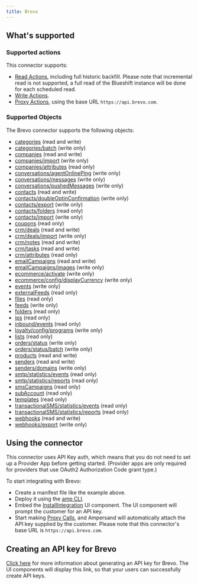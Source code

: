 ```yaml
---
title: Brevo
---
```

## What's supported

### Supported actions

This connector supports:
- [Read Actions](/define-integrations/read-actions), including full historic backfill. Please note that incremental read is not supported, a full read of the Blueshift instance will be done for each scheduled read.
- [Write Actions](/define-integrations/write-actions).
- [Proxy Actions](/define-integrations/proxy-actions), using the base URL `https://api.brevo.com`.

### Supported Objects
The Brevo connector supports the following objects:
- [categories](https://developers.brevo.com/reference/getcategories) (read and write)
- [categories/batch](https://developers.brevo.com/reference/categoriesbatchpost) (write only)
- [companies](https://developers.brevo.com/reference/get_companies) (read and write)
- [companies/import](https://developers.brevo.com/reference/post_companies-import) (write only)
- [companies/attributes](https://developers.brevo.com/reference/get_crm-attributes-companies) (read only)
- [conversations/agentOnlinePing](https://developers.brevo.com/reference/post_conversations-agentonlineping) (write only)
- [conversations/messages](https://developers.brevo.com/reference/post_conversations-messages) (write only)
- [conversations/pushedMessages](https://developers.brevo.com/reference/post_conversations-pushedmessages) (write only)
- [contacts](https://developers.brevo.com/reference/getcontacts-1) (read and write)
- [contacts/doubleOptinConfirmation](https://developers.brevo.com/reference/createdoicontact) (write only)
- [contacts/export](https://developers.brevo.com/reference/requestcontactexport-1) (write only)
- [contacts/folders](https://developers.brevo.com/reference/getfolders-1) (read only)
- [contacts/import](https://developers.brevo.com/reference/importcontacts-1) (write only)
- [coupons](https://developers.brevo.com/reference/getcouponcollections) (read only)
- [crm/deals](https://developers.brevo.com/reference/get_crm-deals) (read and write)
- [crm/deals/import](https://developers.brevo.com/reference/post_crm-deals-import) (write only)
- [crm/notes](https://developers.brevo.com/reference/get_crm-notes) (read and write)
- [crm/tasks](https://developers.brevo.com/reference/get_crm-tasks) (read and write)
- [crm/attributes](https://developers.brevo.com/reference/get_crm-attributes-companies) (read only)
- [emailCampaigns](https://developers.brevo.com/reference/getemailcampaigns-1) (read and write)
- [emailCampaigns/images](https://developers.brevo.com/reference/uploadimagetogallery) (write only)
- [ecommerce/activate](https://developers.brevo.com/reference/post_ecommerce-activate) (write only)
- [ecommerce/config/displayCurrency](https://developers.brevo.com/reference/setconfigdisplaycurrency) (write only)
- [events](https://developers.brevo.com/reference/createevent) (write only)
- [externalFeeds](https://developers.brevo.com/reference/getallexternalfeeds) (read only)
- [files](https://developers.brevo.com/reference/get_crm-files) (read only)
- [feeds](https://developers.brevo.com/reference/createexternalfeed) (write only)
- [folders](https://developers.brevo.com/reference/getfolders-1) (read only)
- [ips](https://developers.brevo.com/reference/getips) (read only)
- [inbound/events](https://developers.brevo.com/reference/getinboundemailevents) (read only)
- [loyalty/config/programs](https://developers.brevo.com/reference/createnewlp) (write only)
- [lists](https://developers.brevo.com/reference/getlists-1) (read only)
- [orders/status](https://developers.brevo.com/reference/createorder) (write only)
- [orders/status/batch](https://developers.brevo.com/reference/createbatchorder) (write only)
- [products](https://developers.brevo.com/reference/getproducts) (read and write)
- [senders](https://developers.brevo.com/reference/getsenders-1) (read and write)
- [senders/domains](https://developers.brevo.com/reference/createdomain) (write only)
- [smtp/statistics/events](https://developers.brevo.com/reference/getemaileventreport-1) (read only)
- [smtp/statistics/reports](https://developers.brevo.com/reference/getsmtpreport-1) (read only)
- [smsCampaigns](https://developers.brevo.com/reference/getsmscampaigns-1) (read only)
- [subAccount](https://developers.brevo.com/reference/get_corporate-subaccount) (read only)
- [templates](https://developers.brevo.com/reference/getsmtptemplates) (read only)
- [transactionalSMS/statistics/events](https://developers.brevo.com/reference/getsmsevents-1) (read only)
- [transactionalSMS/statistics/reports](https://developers.brevo.com/reference/gettransacsmsreport-1) (read only)
- [webhooks](https://developers.brevo.com/reference/getwebhooks) (read and write)
- [webhooks/export](https://developers.brevo.com/reference/exportwebhookshistory) (write only)


## Using the connector

This connector uses API Key auth, which means that you do not need to set up a Provider App before getting started. (Provider apps are only required for providers that use OAuth2 Authorization Code grant type.)

To start integrating with Brevo:
- Create a manifest file like the example above.
- Deploy it using the [amp CLI](/cli/overview).
- Embed the [InstallIntegration](/embeddable-ui-components#install-integration) UI component. The UI component will prompt the customer for an API key.
- Start making [Proxy Calls](/define-integrations/proxy-actions), and Ampersand will automatically attach the API key supplied by the customer. Please note that this connector's base URL is `https://api.brevo.com`.

## Creating an API key for Brevo

[Click here](https://developers.brevo.com/docs/getting-started) for more information about generating an API key for Brevo. The UI components will display this link, so that your users can successfully create API keys.
